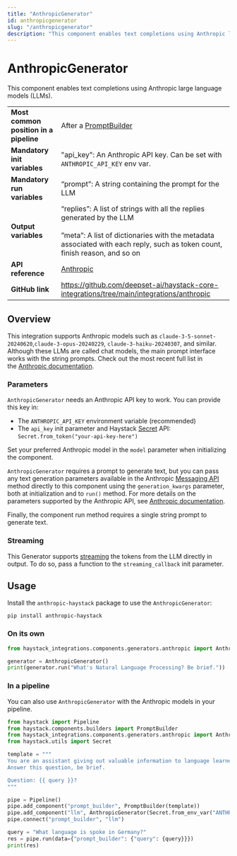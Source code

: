 ```yaml
---
title: "AnthropicGenerator"
id: anthropicgenerator
slug: "/anthropicgenerator"
description: "This component enables text completions using Anthropic large language models (LLMs)."
---
```


# AnthropicGenerator

This component enables text completions using Anthropic large language models (LLMs).

|  |  |
| --- | --- |
| **Most common position in a pipeline** | After a [PromptBuilder](../builders/promptbuilder.mdx)  |
| **Mandatory init variables** | "api_key": An Anthropic API key. Can be set with `ANTHROPIC_API_KEY` env var. |
| **Mandatory run variables** | “prompt”: A string containing the prompt for the LLM |
| **Output variables** | “replies”: A list of strings with all the replies generated by the LLM  <br /> <br />”meta”: A list of dictionaries with the metadata associated with each reply, such as token count, finish reason, and so on |
| **API reference** | [Anthropic](/reference/integrations-anthropic) |
| **GitHub link** | https://github.com/deepset-ai/haystack-core-integrations/tree/main/integrations/anthropic |

## Overview

This integration supports Anthropic models such as `claude-3-5-sonnet-20240620`,`claude-3-opus-20240229`, `claude-3-haiku-20240307`, and similar. Although these LLMs are called chat models, the main prompt interface works with the string prompts. Check out the most recent full list in the [Anthropic documentation](https://docs.anthropic.com/en/docs/about-claude/models).

### Parameters

`AnthropicGenerator` needs an Anthropic API key to work. You can provide this key in:

- The `ANTHROPIC_API_KEY` environment variable (recommended)
- The `api_key` init parameter and Haystack [Secret](/docs/secret-management) API: `Secret.from_token("your-api-key-here")`

Set your preferred Anthropic model in the `model` parameter when initializing the component.

`AnthropicGenerator` requires a prompt to generate text, but you can pass any text generation parameters available in the Anthropic [Messaging API](https://docs.anthropic.com/en/api/messages) method directly to this component using the `generation_kwargs` parameter, both at initialization and to `run()` method. For more details on the parameters supported by the Anthropic API, see [Anthropic documentation](https://docs.anthropic.com).

Finally, the component run method requires a single string prompt to generate text.

### Streaming

This Generator supports [streaming](/docs/choosing-the-right-generator#streaming-support) the tokens from the LLM directly in output. To do so, pass a function to the `streaming_callback` init parameter.

## Usage

Install the `anthropic-haystack` package to use the `AnthropicGenerator`:

```shell
pip install anthropic-haystack
```

### On its own

```python
from haystack_integrations.components.generators.anthropic import AnthropicGenerator

generator = AnthropicGenerator()
print(generator.run("What's Natural Language Processing? Be brief."))
```

### In a pipeline

You can also use `AnthropicGenerator` with the Anthropic models in your pipeline.

```python
from haystack import Pipeline
from haystack.components.builders import PromptBuilder
from haystack_integrations.components.generators.anthropic import AnthropicGenerator
from haystack.utils import Secret

template = """
You are an assistant giving out valuable information to language learners.
Answer this question, be brief.

Question: {{ query }}?
"""

pipe = Pipeline()
pipe.add_component("prompt_builder", PromptBuilder(template))
pipe.add_component("llm", AnthropicGenerator(Secret.from_env_var("ANTHROPIC_API_KEY")))
pipe.connect("prompt_builder", "llm")

query = "What language is spoke in Germany?"
res = pipe.run(data={"prompt_builder": {"query": {query}}})
print(res)

```
